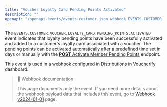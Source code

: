 ```yaml
---
title: "Voucher Loyalty Card Pending Points Activated"
description: ""
openapi: "/openapi-events/events-customer.json webhook EVENTS.CUSTOMER.VOUCHER.LOYALTY_CARD.PENDING_POINTS.ACTIVATED"
---
```


The `EVENTS.CUSTOMER.VOUCHER.LOYALTY_CARD.PENDING_POINTS.ACTIVATED` event indicates that loyalty pending points have been successfully activated and added to a customer's loyalty card associated with a voucher. The pending points can be activated automatically after a predefined time set in days or manually with the [**POST** Activate Member Pending Points](ref:activate-member-pending-points) endpoint.

This event is used in a webhook configured in Distributions in Voucherify dashboard.

> 📘 Webhook documentation
>
> This page documents only the event. If you need more details about the webhook payload data that includes this event, go to [Webhook v2024-01-01](ref:introduction-to-webhooks "Introduction to webhooks v2024-01-01") page.